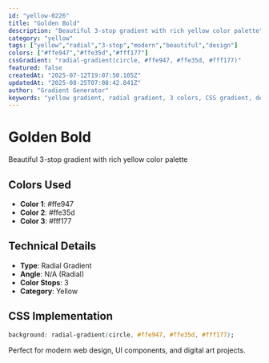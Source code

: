 ```yaml
---
id: "yellow-0226"
title: "Golden Bold"
description: "Beautiful 3-stop gradient with rich yellow color palette"
category: "yellow"
tags: ["yellow","radial","3-stop","modern","beautiful","design"]
colors: ["#ffe947","#ffe35d","#fff177"]
cssGradient: "radial-gradient(circle, #ffe947, #ffe35d, #fff177)"
featured: false
createdAt: "2025-07-12T19:07:50.105Z"
updatedAt: "2025-08-25T07:08:42.841Z"
author: "Gradient Generator"
keywords: "yellow gradient, radial gradient, 3 colors, CSS gradient, design, #ffe947, #ffe35d, #fff177"
---
```


# Golden Bold

Beautiful 3-stop gradient with rich yellow color palette

## Colors Used
- **Color 1**: #ffe947
- **Color 2**: #ffe35d
- **Color 3**: #fff177

## Technical Details
- **Type**: Radial Gradient
- **Angle**: N/A (Radial)
- **Color Stops**: 3
- **Category**: Yellow

## CSS Implementation
```css
background: radial-gradient(circle, #ffe947, #ffe35d, #fff177);
```

Perfect for modern web design, UI components, and digital art projects.
